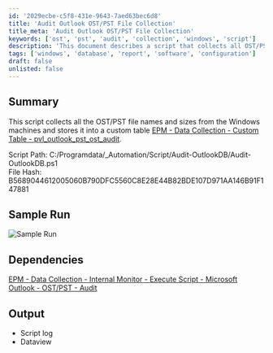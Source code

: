 ```yaml
---
id: '2029ecbe-c5f8-431e-9643-7aed63bec6d8'
title: 'Audit Outlook OST/PST File Collection'
title_meta: 'Audit Outlook OST/PST File Collection'
keywords: ['ost', 'pst', 'audit', 'collection', 'windows', 'script']
description: 'This document describes a script that collects all OST/PST file names and sizes from Windows machines, storing the data in a custom table for auditing purposes. It includes details about the script path, file hash, sample run output, dependencies, and the expected output from the script.'
tags: ['windows', 'database', 'report', 'software', 'configuration']
draft: false
unlisted: false
---
```

## Summary

This script collects all the OST/PST file names and sizes from the Windows machines and stores it into a custom table [EPM - Data Collection - Custom Table - pvl_outlook_pst_ost_audit](https://proval.itglue.com/DOC-5078775-15595946).

Script Path: C:/Programdata/_Automation/Script/Audit-OutlookDB/Audit-OutlookDB.ps1  
File Hash: B5689044612005060B790DFC5560C8E28E44B82BDE107D971AA146B91F147881

## Sample Run

![Sample Run](../../../static/img/Microsoft-Outlook---OSTPST---Audit/image_1.png)

## Dependencies

[EPM - Data Collection - Internal Monitor - Execute Script - Microsoft Outlook - OST/PST - Audit](https://proval.itglue.com/DOC-5078775-15490756)

## Output

- Script log
- Dataview












